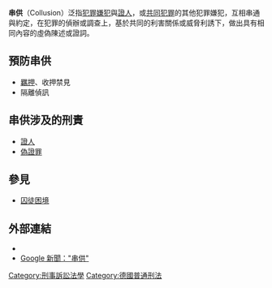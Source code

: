 {{legal}}
'''串供'''（Collusion）泛指[[犯罪|犯罪]][[嫌犯|嫌犯]]與[[證人|證人]]，或[[共同犯罪|共同犯罪]]的其他犯罪嫌犯，互相串通與約定，在犯罪的偵辦或調查上，基於共同的利害關係或威脅利誘下，做出具有相同內容的虛偽陳述或證詞。

==預防串供==
*[[羈押|羈押]]、收押禁見
*隔離偵訊

==串供涉及的刑責==
*[[證人|證人]]
*[[偽證罪|偽證罪]]

==參見==
*[[囚徒困境|囚徒困境]]

==外部連結==
*{{GoogleBooks|"串供"}}
*[http://news.google.com.tw/news?q=%22%E4%B8%B2%E4%BE%9B%22&ie=UTF-8&oe=utf-8&rls=org.mozilla:zh-TW:official&client=firefox-a&um=1&sa=N&tab=wn Google 新聞："串供"]

{{博弈论}}
{{法律小作品}}

[[Category:刑事訴訟法學|Category:刑事訴訟法學]]
[[Category:德國普通刑法|Category:德國普通刑法]]